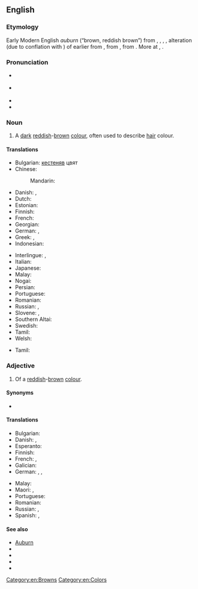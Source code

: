 {{also|Auburn}}
==English==

===Etymology===
Early Modern English ''auburn'' (“brown, reddish brown”) from {{inh|en|enm|aubourne}}, {{m|enm|abron}}, {{m|enm|abroune}}, {{m|enm|abrune||light brown, yellowish brown, blond}}, alteration (due to conflation with {{cog|enm|brun||brown}}) of earlier {{m|enm|auborne||yellowish-white, flaxen}} from {{der|en|fro|auborne}}, {{m|fro|alborne||blond, flaxen, off-white}} from {{der|en|ML.|alburnus||whitish}}, from {{der|en|la|albus||white}}. More at {{m|en|albino}}, {{m|en|brown}}.

===Pronunciation===
* {{a|US}} {{IPA|en|/ˈɔ.bɚn/}}
* {{q|[[cot-caught merger]]}} {{IPA|en|/ˈɑ.bɚn/}}
* {{rhymes|en|ɔːbə(ɹ)n}}
* {{audio|en|En-us-Auburn.ogg|Audio (US)}}

===Noun===
{{en-noun|~}}

# A [[dark]] [[reddish]]-[[brown]] [[colour]], often used to describe [[hair]] colour.
#: {{color panel|auburn|6B3232}}

====Translations====
{{trans-top|reddish-brown}}
* Bulgarian: [[кестеняв]] цвят
* Chinese:
*: Mandarin: {{t+|cmn|赤褐色|tr=chìhèsè|sc=Hani}}
* Danish: {{t|da|kastanjebrun}}, {{t|da|kastanjerød}}
* Dutch: {{t+|nl|kastanjebruin}}
* Estonian: {{t|et|punakaspruun}}
* Finnish: {{t+|fi|kastanjanruskea}}
* French: {{t+|fr|roux|m}}
* Georgian: {{t|ka|ჟღალი|sc=Geor}}
* German: {{t|de|Rotbraun|n}}, {{t|de|Kastanienbraun|n}}
* Greek: {{t|el|καστανοκόκκινο|n|sc=Grek}}, {{t|el|καστανέρυθρο|n|sc=Grek}} {{qualifier|formally}}
* Indonesian: {{t|id|merah pirang}}
{{trans-mid}}
* Interlingue: {{t|ie|ross}}, {{t|ie|rubi-aurin}}
* Italian: {{t|it|biondo rame|m}}
* Japanese: {{t|ja|赤褐色|tr=せきかっしょく, sekikasshoku}}
* Malay: {{t|ms|perang kemerah-merahan}}
* Nogai: {{t|nog|куьрен}}
* Persian: {{t+|fa|بور|tr=bur}}
* Portuguese: {{t|pt|[[castanho]]-[[avermelhado]]}}
* Romanian: {{t|ro|roșcat-cafeniu}}
* Russian: {{t+|ru|кра́сно-кори́чневый}} {{qualifier|цвет}}, {{t+|ru|тёмно-ры́жий}} {{qualifier|цвет}}
* Slovene: {{t|sl|kostanjeva|f}}, {{t|sl|kostanjevo rjava|f}}
* Southern Altai: {{t|alt|кӱреҥ}}
* Swedish: {{t|sv|kastanjebrun}}
* Tamil: {{t+|ta|செம்பட்டை}}
* Welsh: {{t|cy|coch-frown}}
{{trans-bottom}}

{{checktrans-top}}
* Tamil: {{t+check|ta|செம்பட்டை}}
{{trans-mid}}
{{trans-bottom}}

===Adjective===
{{en-adj}}

# Of a [[reddish]]-[[brown]] [[colour]].

====Synonyms====
* {{l|en|cupreous}}

====Translations====
{{trans-top|reddish-brown}}
* Bulgarian: {{t|bg|кестеняв}}
* Danish: {{t|da|kastanjebrun}}, {{t|da|kastanjerød}}
* Esperanto: {{t|eo|ruĝbruna}}
* Finnish: {{t+|fi|kastanjanruskea}}
* French: {{t+|fr|roux}}, {{t+|fr|auburn}}
* Galician: {{t+|gl|rubio}}
* German: {{t+|de|kastanienbraun}}, {{t+|de|rotbraun}}, {{t+|de|rötlichbraun}}
{{trans-mid}}
* Malay: {{t|ms|perang kemerah-merahan}}
* Maori: {{t|mi|urukehu}} {{qualifier|of hair colour}}, {{t|mi|kōkōwai}}
* Portuguese: {{t|pt|[[castanho]] [[avermelhado]]|m}}
* Romanian: {{t|ro|roșcat-cafeniu}}
* Russian: {{t+|ru|кра́сно-кори́чневый}}, {{t+|ru|тёмно-ры́жий}}
* Spanish: {{t+|es|castaño}}, {{t+|es|bermejo}}
{{trans-bottom}}

====See also====
* [[w:Auburn|Auburn]]
* {{l|en|redheaded}}
* {{l|en|titian}}
* {{l|en|Appendix:Colors}}
* {{pedialite|Auburn (color)}}

[[Category:en:Browns]]
[[Category:en:Colors]]